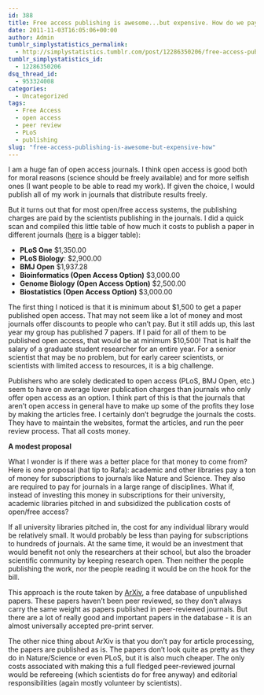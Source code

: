 ```yaml
---
id: 388
title: Free access publishing is awesome...but expensive. How do we pay for it?
date: 2011-11-03T16:05:06+00:00
author: Admin
tumblr_simplystatistics_permalink:
  - http://simplystatistics.tumblr.com/post/12286350206/free-access-publishing-is-awesome-but-expensive-how
tumblr_simplystatistics_id:
  - 12286350206
dsq_thread_id:
  - 953324008
categories:
  - Uncategorized
tags:
  - Free Access
  - open access
  - peer review
  - PLoS
  - publishing
slug: "free-access-publishing-is-awesome-but-expensive-how"
---
```

I am a huge fan of open access journals. I think open access is good both for moral reasons (science should be freely available) and for more selfish ones (I want people to be able to read my work). If given the choice, I would publish all of my work in journals that distribute results freely.

But it turns out that for most open/free access systems, the publishing charges are paid by the scientists publishing in the journals. I did a quick scan and compiled this little table of how much it costs to publish a paper in different journals (<a href="http://www.springeropen.com/about/apccomparison/" target="_blank">here</a> is a bigger table):

  * **PLoS One** $1,350.00
  * **PLoS Biology**: $2,900.00
  * **BMJ Open** $1,937.28
  * **Bioinformatics (Open Access Option)** $3,000.00
  * **Genome Biology (Open Access Option)** $2,500.00
  * **Biostatistics (Open Access Option)** $3,000.00

<!-- more -->

The first thing I noticed is that it is minimum about $1,500 to get a paper published open access. That may not seem like a lot of money and most journals offer discounts to people who can&#8217;t pay. But it still adds up, this last year my group has published 7 papers. If I paid for all of them to be published open access, that would be at minimum $10,500! That is half the salary of a graduate student researcher for an entire year. For a senior scientist that may be no problem, but for early career scientists, or scientists with limited access to resources, it is a big challenge.

Publishers who are solely dedicated to open access (PLoS, BMJ Open, etc.) seem to have on average lower publication charges than journals who only offer open access as an option. I think part of this is that the journals that aren&#8217;t open access in general have to make up some of the profits they lose by making the articles free. I certainly don&#8217;t begrudge the journals the costs. They have to maintain the websites, format the articles, and run the peer review process. That all costs money.

**A modest proposal**

What I wonder is if there was a better place for that money to come from? Here is one proposal (hat tip to Rafa): academic and other libraries pay a ton of money for subscriptions to journals like Nature and Science. They also are required to pay for journals in a large range of disciplines. What if, instead of investing this money in subscriptions for their university, academic libraries pitched in and subsidized the publication costs of open/free access?

If all university libraries pitched in, the cost for any individual library would be relatively small. It would probably be less than paying for subscriptions to hundreds of journals. At the same time, it would be an investment that would benefit not only the researchers at their school, but also the broader scientific community by keeping research open. Then neither the people publishing the work, nor the people reading it would be on the hook for the bill.

This approach is the route taken by <a href="http://arxiv.org/" target="_blank">ArXiv</a>, a free database of unpublished papers. These papers haven&#8217;t been peer reviewed, so they don&#8217;t always carry the same weight as papers published in peer-reviewed journals. But there are a lot of really good and important papers in the database - it is an almost universally accepted pre-print server.

The other nice thing about ArXiv is that you don&#8217;t pay for article processing, the papers are published as is. The papers don&#8217;t look quite as pretty as they do in Nature/Science or even PLoS, but it is also much cheaper. The only costs associated with making this a full fledged peer-reviewed journal would be refereeing (which scientists do for free anyway) and editorial responsibilities (again mostly volunteer by scientists).

